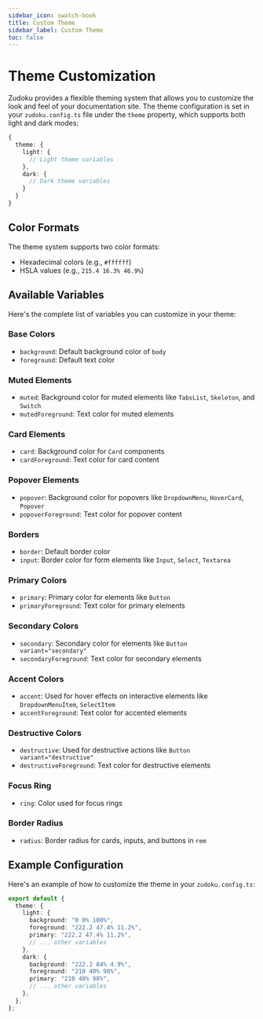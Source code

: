 ```yaml
---
sidebar_icon: swatch-book
title: Custom Theme
sidebar_label: Custom Theme
toc: false
---
```


# Theme Customization

Zudoku provides a flexible theming system that allows you to customize the look and feel of your documentation site. The theme configuration is set in your `zudoku.config.ts` file under the `theme` property, which supports both light and dark modes:

```typescript
{
  theme: {
    light: {
      // Light theme variables
    },
    dark: {
      // Dark theme variables
    }
  }
}
```

## Color Formats

The theme system supports two color formats:

- Hexadecimal colors (e.g., `#ffffff`)
- HSLA values (e.g., `215.4 16.3% 46.9%`)

## Available Variables

Here's the complete list of variables you can customize in your theme:

### Base Colors

- `background`: Default background color of `body`
- `foreground`: Default text color

### Muted Elements

- `muted`: Background color for muted elements like `TabsList`, `Skeleton`, and `Switch`
- `mutedForeground`: Text color for muted elements

### Card Elements

- `card`: Background color for `Card` components
- `cardForeground`: Text color for card content

### Popover Elements

- `popover`: Background color for popovers like `DropdownMenu`, `HoverCard`, `Popover`
- `popoverForeground`: Text color for popover content

### Borders

- `border`: Default border color
- `input`: Border color for form elements like `Input`, `Select`, `Textarea`

### Primary Colors

- `primary`: Primary color for elements like `Button`
- `primaryForeground`: Text color for primary elements

### Secondary Colors

- `secondary`: Secondary color for elements like `Button variant="secondary"`
- `secondaryForeground`: Text color for secondary elements

### Accent Colors

- `accent`: Used for hover effects on interactive elements like `DropdownMenuItem`, `SelectItem`
- `accentForeground`: Text color for accented elements

### Destructive Colors

- `destructive`: Used for destructive actions like `Button variant="destructive"`
- `destructiveForeground`: Text color for destructive elements

### Focus Ring

- `ring`: Color used for focus rings

### Border Radius

- `radius`: Border radius for cards, inputs, and buttons in `rem`

## Example Configuration

Here's an example of how to customize the theme in your `zudoku.config.ts`:

```typescript
export default {
  theme: {
    light: {
      background: "0 0% 100%",
      foreground: "222.2 47.4% 11.2%",
      primary: "222.2 47.4% 11.2%",
      // ... other variables
    },
    dark: {
      background: "222.2 84% 4.9%",
      foreground: "210 40% 98%",
      primary: "210 40% 98%",
      // ... other variables
    },
  },
};
```
